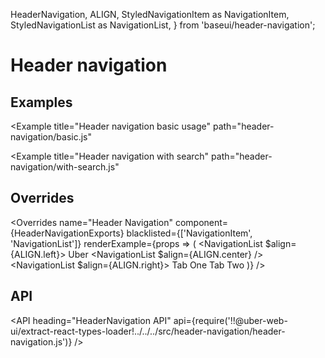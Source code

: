 <!--
Copyright (c) 2018-2019 Uber Technologies, Inc.

This source code is licensed under the MIT license found in the
LICENSE file in the root directory of this source tree.
-->



  HeaderNavigation,
  ALIGN,
  StyledNavigationItem as NavigationItem,
  StyledNavigationList as NavigationList,
} from 'baseui/header-navigation';


# Header navigation

## Examples

<Example
  title="Header navigation basic usage"
  path="header-navigation/basic.js"
>
  <BasicHeader />
</Example>

<Example
  title="Header navigation with search"
  path="header-navigation/with-search.js"
>
  <WithSearch />
</Example>

## Overrides

<Overrides
  name="Header Navigation"
  component={HeaderNavigationExports}
  blacklisted={['NavigationItem', 'NavigationList']}
  renderExample={props => (
    <HeaderNavigation overrides={props.overrides}>
      <NavigationList $align={ALIGN.left}>
        <NavigationItem>Uber</NavigationItem>
      </NavigationList>
      <NavigationList $align={ALIGN.center} />
      <NavigationList $align={ALIGN.right}>
        <NavigationItem>Tab One</NavigationItem>
        <NavigationItem>Tab Two</NavigationItem>
      </NavigationList>
    </HeaderNavigation>
  )}
/>

## API

<API
  heading="HeaderNavigation API"
  api={require('!!@uber-web-ui/extract-react-types-loader!../../../src/header-navigation/header-navigation.js')}
/>
